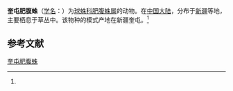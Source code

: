 {{Speciesbox
| name = 奎屯肥腹蛛
| status = 
| status_system = 
| image = 
| genus = Steatoda
| species = kuytunensis
| authority = (Zhu, 1998)<ref name='id13087'>{{cite web| url =http://www.bioinfo.cn/db05/BjdwSpecies.php?action=view&id=13087| title =奎屯肥腹蛛| work =《中国动物物种编目数据库》| publisher =中国科学院微生物研究所| author =中国科学院动物研究所| accessdate =2009-04-28| deadurl =yes| archiveurl =https://web.archive.org/web/20160305061509/http://www.bioinfo.cn/db05/BjdwSpecies.php?action=view&id=13087| archivedate =2016-03-05}}</ref>
}}

'''奎屯肥腹蛛'''（[[学名|学名]]：{{lang|la|''Steatoda kuytunensis''}}）为[[球蛛科|球蛛科]][[肥腹蛛属|肥腹蛛属]]的动物。在[[中国大陆|中国大陆]]，分布于[[新疆|新疆]]等地，主要栖息于草丛中。该物种的模式产地在新疆奎屯。<ref name='id13087'/>

== 参考文献 ==
{{reflist}}

{{Wikispecies|Steatoda kuytunensis}}
{{Taxonbar|from=Q3101628}}

[[Category:肥腹蛛属|奎屯肥腹蛛]]


{{蜘蛛小作品}}